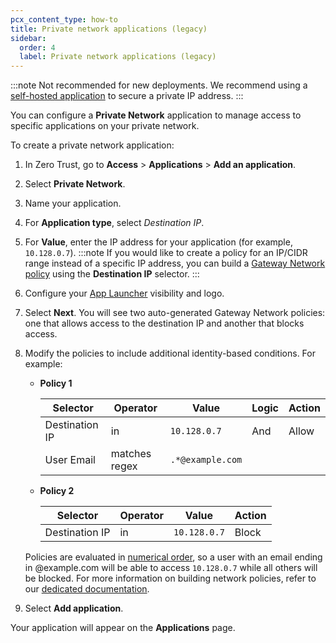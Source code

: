 ```yaml
---
pcx_content_type: how-to
title: Private network applications (legacy)
sidebar:
  order: 4
  label: Private network applications (legacy)
---
```


:::note
Not recommended for new deployments. We recommend using a [self-hosted application](/cloudflare-one/connections/connect-networks/use-cases/ssh/ssh-infrastructure-access/) to secure a private IP address.
:::

You can configure a **Private Network** application to manage access to specific applications on your private network.

To create a private network application:

1. In Zero Trust, go to **Access** > **Applications** > **Add an application**.

2. Select **Private Network**.

3. Name your application.

4. For **Application type**, select _Destination IP_.

5. For **Value**, enter the IP address for your application (for example, `10.128.0.7`).
   :::note
   If you would like to create a policy for an IP/CIDR range instead of a specific IP address, you can build a [Gateway Network policy](/cloudflare-one/policies/gateway/network-policies/) using the **Destination IP** selector.
   :::

6. Configure your [App Launcher](/cloudflare-one/applications/app-launcher/) visibility and logo.

7. Select **Next**. You will see two auto-generated Gateway Network policies: one that allows access to the destination IP and another that blocks access.

8. Modify the policies to include additional identity-based conditions. For example:

   - **Policy 1**

     | Selector       | Operator      | Value            | Logic | Action |
     | -------------- | ------------- | ---------------- | ----- | ------ |
     | Destination IP | in            | `10.128.0.7`     | And   | Allow  |
     | User Email     | matches regex | `.*@example.com` |       |        |

   - **Policy 2**

     | Selector       | Operator | Value        | Action |
     | -------------- | -------- | ------------ | ------ |
     | Destination IP | in       | `10.128.0.7` | Block  |

   Policies are evaluated in [numerical order](/cloudflare-one/policies/gateway/order-of-enforcement/#order-of-precedence), so a user with an email ending in @example.com will be able to access `10.128.0.7` while all others will be blocked. For more information on building network policies, refer to our [dedicated documentation](/cloudflare-one/policies/gateway/network-policies/).

9. Select **Add application**.

Your application will appear on the **Applications** page.